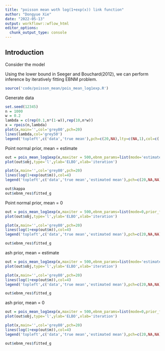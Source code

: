 ```yaml
---
title: "poisson mean woth log(1+exp(x)) link function"
author: "Dongyue Xie"
date: "2022-05-13"
output: workflowr::wflow_html
editor_options:
  chunk_output_type: console
---
```


## Introduction

Consider the model 

\begin{equation}
\begin{split}
    & y_j\sim \Poi(\log(1+\exp(\mu_j))),
    \\
    &\mu_j\sim g(\cdot).
\end{split}
\end{equation}

Using the lower bound in Seeger and Bouchard(2012), we can perform inference by iteratively fitting EBNM problem.

```r
source('code/poisson_mean/pois_mean_log1exp.R')
```

Generate data

```r
set.seed(12345)
n = 1000
w = 0.2
lambda = c(rep(0.1,n*(1-w)),rep(10,n*w))
x = rpois(n,lambda)
plot(x,main='',col='grey80',pch=20)
lines(lambda,col='grey50')
legend('topleft',c('data','true mean'),pch=c(20,NA),lty=c(NA,1),col=c('grey80','grey50'))
```

Point normal prior, mean = estimate

```r
out = pois_mean_log1exp(x,maxiter = 500,ebnm_params=list(mode='estimate',prior_family='point_normal'))
plot(out$obj,type='l',ylab='ELBO',xlab='iteration')

plot(x,main='',col='grey80',pch=20)
lines(log(1+exp(out$m)),col=4)
legend('topleft',c('data','true mean','estimated mean'),pch=c(20,NA,NA),lty=c(NA,1,1),col=c('grey80','grey50',4))
```

```r
out$kappa
out$ebnm_res$fitted_g
```

Point normal prior, mean = 0

```r
out = pois_mean_log1exp(x,maxiter = 500,ebnm_params=list(mode=0,prior_family='point_normal'))
plot(out$obj,type='l',ylab='ELBO',xlab='iteration')

plot(x,main='',col='grey80',pch=20)
lines(log(1+exp(out$m)),col=4)
legend('topleft',c('data','true mean','estimated mean'),pch=c(20,NA,NA),lty=c(NA,1,1),col=c('grey80','grey50',4))
```

```r
out$ebnm_res$fitted_g
```

ash prior, mean = estimate

```r
out = pois_mean_log1exp(x,maxiter = 500,ebnm_params=list(mode='estimate',prior_family='normal_scale_mixture'))
plot(out$obj,type='l',ylab='ELBO',xlab='iteration')

plot(x,main='',col='grey80',pch=20)
lines(log(1+exp(out$m)),col=4)
legend('topleft',c('data','true mean','estimated mean'),pch=c(20,NA,NA),lty=c(NA,1,1),col=c('grey80','grey50',4))
```


```r
out$ebnm_res$fitted_g
```


ash prior, mean = 0

```r
out = pois_mean_log1exp(x,maxiter = 500,ebnm_params=list(mode=0,prior_family='normal_scale_mixture'))
plot(out$obj,type='l',ylab='ELBO',xlab='iteration')

plot(x,main='',col='grey80',pch=20)
lines(log(1+exp(out$m)),col=4)
legend('topleft',c('data','true mean','estimated mean'),pch=c(20,NA,NA),lty=c(NA,1,1),col=c('grey80','grey50',4))
```


```r
out$ebnm_res$fitted_g
```


